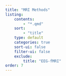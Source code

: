 ```yaml
---
title: "MRI Methods"
listing:
    contents: 
        - "*.qmd"
    sort: 
        - "title"
    type: default
    categories: true
    sort-ui: false
    filter-ui: false
    exclude: 
        title: "EEG-fMRI"
order: 7
---
```

